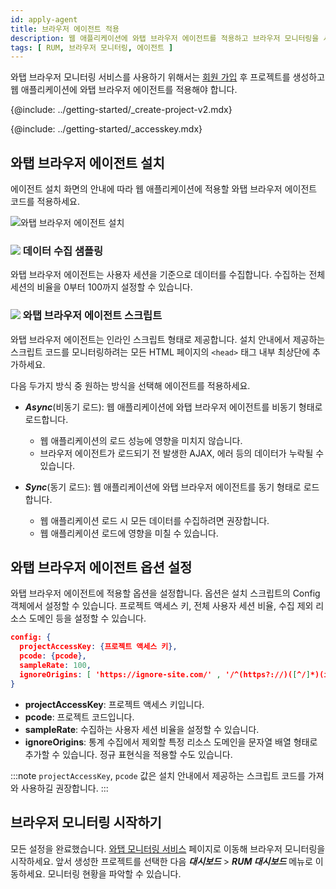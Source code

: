 ```yaml
---
id: apply-agent
title: 브라우저 에이전트 적용
description: 웹 애플리케이션에 와탭 브라우저 에이전트를 적용하고 브라우저 모니터링을 시작하세요.
tags: [ RUM, 브라우저 모니터링, 에이전트 ]
---
```



와탭 브라우저 모니터링 서비스를 사용하기 위해서는 [회원 가입](https://www.whatap.io/ko/signup/) 후 프로젝트를 생성하고 웹 애플리케이션에 와탭 브라우저 에이전트를 적용해야 합니다.

{@include: ../getting-started/_create-project-v2.mdx}

{@include: ../getting-started/_accesskey.mdx}

## 와탭 브라우저 에이전트 설치

에이전트 설치 화면의 안내에 따라 웹 애플리케이션에 적용할 와탭 브라우저 에이전트 코드를 적용하세요.

![와탭 브라우저 에이전트 설치](/img/rum-apply-agent.png)

### ![](/img/number-01.png) 데이터 수집 샘플링

와탭 브라우저 에이전트는 사용자 세션을 기준으로 데이터를 수집합니다. 수집하는 전체 세션의 비율을 0부터 100까지 설정할 수 있습니다.

### ![](/img/number-02.png) 와탭 브라우저 에이전트 스크립트

와탭 브라우저 에이전트는 인라인 스크립트 형태로 제공합니다. 설치 안내에서 제공하는 스크립트 코드를 모니터링하려는 모든 HTML 페이지의 `<head>` 태그 내부 최상단에 추가하세요.

다음 두가지 방식 중 원하는 방식을 선택해 에이전트를 적용하세요.

- ***Async***(비동기 로드): 웹 애플리케이션에 와탭 브라우저 에이전트를 비동기 형태로 로드합니다. 
  * 웹 애플리케이션의 로드 성능에 영향을 미치지 않습니다. 
  * 브라우저 에이전트가 로드되기 전 발생한 AJAX, 에러 등의 데이터가 누락될 수 있습니다.
    
- ***Sync***(동기 로드): 웹 애플리케이션에 와탭 브라우저 에이전트를 동기 형태로 로드합니다.
  * 웹 애플리케이션 로드 시 모든 데이터를 수집하려면 권장합니다. 
  * 웹 애플리케이션 로드에 영향을 미칠 수 있습니다.

## 와탭 브라우저 에이전트 옵션 설정

와탭 브라우저 에이전트에 적용할 옵션을 설정합니다. 옵션은 설치 스크립트의 Config 객체에서 설정할 수 있습니다. 프로젝트 액세스 키, 전체 사용자 세션 비율, 수집 제외 리소스 도메인 등을 설정할 수 있습니다.

```json title='config 예시' showLineNumbers
config: {
  projectAccessKey: {프로젝트 액세스 키},
  pcode: {pcode},
  sampleRate: 100,
  ignoreOrigins: [ 'https://ignore-site.com/' , '/^(https?://)([^/]*)(ignore-site.io)(/)(.*)/i' ],
}
```

* **projectAccessKey**: 프로젝트 액세스 키입니다.
* **pcode**: 프로젝트 코드입니다.
* **sampleRate**: 수집하는 사용자 세션 비율을 설정할 수 있습니다.
* **ignoreOrigins**: 통계 수집에서 제외할 특정 리소스 도메인을 문자열 배열 형태로 추가할 수 있습니다. 정규 표현식을 적용할 수도 있습니다.

:::note
`projectAccessKey`, `pcode` 값은 설치 안내에서 제공하는 스크립트 코드를 가져와 사용하길 권장합니다.
:::

## 브라우저 모니터링 시작하기

모든 설정을 완료했습니다. [와탭 모니터링 서비스](https://service.whatap.io) 페이지로 이동해 브라우저 모니터링을 시작하세요. 앞서 생성한 프로젝트를 선택한 다음 ***대시보드*** > ***RUM 대시보드*** 메뉴로 이동하세요. 모니터링 현황을 파악할 수 있습니다.